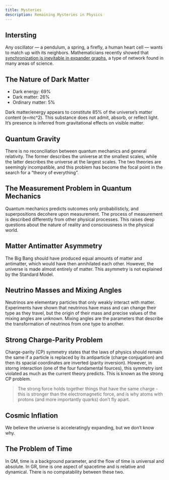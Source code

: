 ```yaml
--- 
title: Mysteries
description: Remaining Mysteries in Physics
---
```


## Intersting

Any oscillator — a pendulum, a spring, a firefly, a human heart cell — wants to match up with its neighbors. Mathematicians recently showed that [synchronization is inevitable in expander graphs](https://www.quantamagazine.org/new-proof-shows-that-expander-graphs-synchronize-20230724/), a type of network found in many areas of science.

## The Nature of Dark Matter

- Dark energy: 69%
- Dark matter: 26%
- Ordinary matter: 5%

Dark matter/energy appears to constitute 85% of the universe's matter content (e=mc^2). This substance does not admit, absorb, or reflect light. It's presence is inferred from gravitational effects on visible matter.

## Quantum Gravity

There is no reconciliation between quantum mechanics and general relativity. The former describes the universe at the smallest scales, while the latter describes the universe at the largest scales. The two theories are seemingly incompatible, and this problem has become the focal point in the search for a "theory of everything".

## The Measurement Problem in Quantum Mechanics

Quantum mechanics predicts outcomes only probabilisticly, and superpositions decohere upon measurement. The process of measurement is described differently from other physical processes. This raises deep questions about the nature of reality and consciousness in the physical world.

## Matter Antimatter Asymmetry

The Big Bang should have produced equal amounts of matter and antimatter, which would have then annihilated each other. However, the universe is made almost entirely of matter. This asymmetry is not explained by the Standard Model.

## Neutrino Masses and Mixing Angles

Neutrinos are elementary particles that only weakly interact with matter. Experiments have shown that neutrinos have mass and can change their type as they travel, but the origin of their mass and precise values of the mixing angles are unknown. Mixing angles are the parameters that describe the transformation of neutrinos from one type to another.

## Strong Charge-Parity Problem

Charge-parity (CP) symmetry states that the laws of physics should remain the same if a particle is replaced by its antiparticle (charge conjugation) and then its spacial coordinates are inverted (parity inversion). However, in storng interaction (one of the four fundamental fources), this symmetry isnt violated as much as the current theory predicts. This is known as the strong CP problem.

> The strong force holds together things that have the same charge - this is stronger than the electromagnetic force, and is why atoms with protons (and more importantly quarks) don't fly apart.

## Cosmic Inflation

We believe the universe is acceleratingly expanding, but we don't know why. 

## The Problem of Time

In QM, time is a background parameter, and the flow of time is universal and absolute. In GR, time is one aspect of spacetime and is relative and dynamical. There is no compatability between these two.
